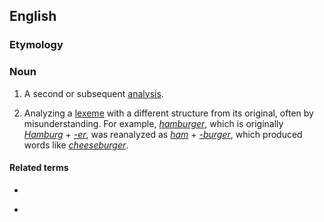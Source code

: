 ==English==
{{wikipedia}}
===Etymology===
{{prefix|re|analysis|lang=en}}

===Noun===
{{en-noun|reanalyses}}

# A second or subsequent [[analysis]].
# {{lb|en|linguistics}} Analyzing a [[lexeme]] with a different structure from its original, often by misunderstanding. For example, ''[[hamburger]]'', which is originally ''[[Hamburg]]'' + ''[[-er]]'', was reanalyzed as ''[[ham]]'' + ''[[-burger]]'', which produced words like ''[[cheeseburger]]''.

====Related terms====
* {{l|en|reanalyze}}
* {{sense|linguistics: different analysis of a word's structure}} {{l|en|folk etymology}}